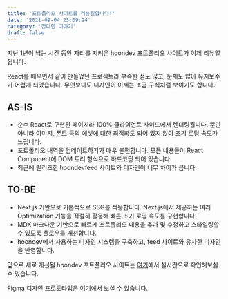 ```yaml
---
title: '포트폴리오 사이트를 리뉴얼합니다!'
date: '2021-09-04 23:09:24'
category: '잡다한 이야기'
draft: false
---
```


지난 1년이 넘는 시간 동안 자리를 지켜온 hoondev 포트폴리오 사이트가 이제 리뉴얼됩니다.

React를 배우면서 같이 만들었던 프로젝트라 부족한 점도 많고, 문제도 많아 유지보수가 어렵게 되었습니다. 무엇보다도 디자인이 이제는 조금 구식처럼 보이기도 합니다.

## AS-IS

- 순수 React로 구현된 페이지라 100% 클라이언트 사이드에서 렌더링됩니다. 뿐만 아니라 이미지, 폰트 등의 에셋에 대한 최적화도 되어 있지 않아 초기 로딩 속도가 느립니다.
- 포트폴리오 내역을 업데이트하기가 매우 불편합니다. 모든 내용들이 React Component에 DOM 트리 형식으로 하드코딩 되어 있습니다.
- 최근에 릴리즈한 hoondevfeed 사이트와 디자인이 너무 차이가 큽니다.

## TO-BE

- Next.js 기반으로 기본적으로 SSG를 적용합니다. Next.js에서 제공하는 여러 Optimization 기능을 적절히 활용해 빠른 초기 로딩 속도를 구현합니다.
- MDX 마크다운 기반으로 빠르게 포트폴리오 내용을 추가 및 수정하고 스타일링할 수 있도록 플로우를 개선합니다.
- hoondev에서 사용하는 디자인 시스템을 구축하고, feed 사이트와 유사한 디자인을 반영합니다.

앞으로 새로 개선될 hoondev 포트폴리오 사이트는 [여기](https://hoondev-next.vercel.app)에서 실시간으로 확인해보실 수 있습니다.

Figma 디자인 프로토타입은 [여기](https://www.figma.com/file/0b5klfboV2OR9IgDOzPbex/Untitled?node-id=1%3A2)에서 보실 수 있습니다.
